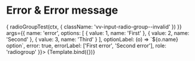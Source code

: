 


<Meta title="Components/RadioGroup/Error" component={VvRadioGroup} />

# Error & Error message

<Canvas>
	<Story
		name="Error"
		play={async (ctx) => {
			radioGroupTest(ctx, {
				className: 'vv-input-radio-group--invalid'
			})
		}}
		args={{
			name: 'error',
			options: [
				{ value: 1, name: 'First' },
				{ value: 2, name: 'Second' },
				{ value: 3, name: 'Third' }
			],
			optionLabel: (o) => `${o.name} option`,
			error: true,
			errorLabel: ['First error', 'Second error'],
			role: 'radiogroup'
		}}>
		{Template.bind({})}
	</Story>
</Canvas>
